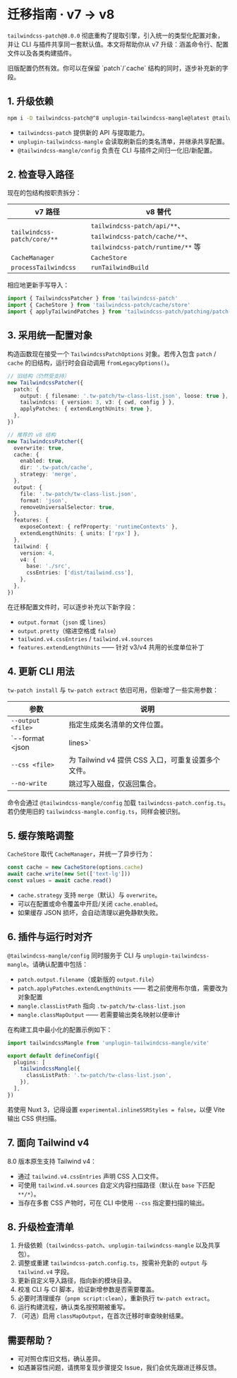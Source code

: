 
# 迁移指南 · v7 → v8

`tailwindcss-patch@8.0.0` 彻底重构了提取引擎，引入统一的类型化配置对象，并让 CLI 与插件共享同一套默认值。本文将帮助你从 v7 升级：涵盖命令行、配置文件以及各类构建插件。

<Callout type="info">
旧版配置仍然有效。你可以在保留 `patch`/`cache` 结构的同时，逐步补充新的字段。
</Callout>

## 1. 升级依赖

```sh npm2yarn
npm i -D tailwindcss-patch@^8 unplugin-tailwindcss-mangle@latest @tailwindcss-mangle/config@latest @tailwindcss-mangle/core@latest
```

- `tailwindcss-patch` 提供新的 API 与提取能力。
- `unplugin-tailwindcss-mangle` 会读取刷新后的类名清单，并继承共享配置。
- `@tailwindcss-mangle/config` 负责在 CLI 与插件之间归一化旧/新配置。

## 2. 检查导入路径

现在的包结构按职责拆分：

| v7 路径 | v8 替代 |
| --- | --- |
| `tailwindcss-patch/core/**` | `tailwindcss-patch/api/**`、`tailwindcss-patch/cache/**`、`tailwindcss-patch/runtime/**` 等 |
| `CacheManager` | `CacheStore` |
| `processTailwindcss` | `runTailwindBuild` |

相应地更新手写导入：

```ts
import { TailwindcssPatcher } from 'tailwindcss-patch'
import { CacheStore } from 'tailwindcss-patch/cache/store'
import { applyTailwindPatches } from 'tailwindcss-patch/patching/patch-runner'
```

## 3. 采用统一配置对象

构造函数现在接受一个 `TailwindcssPatchOptions` 对象。若传入包含 `patch` / `cache` 的旧结构，运行时会自动调用 `fromLegacyOptions()`。

```ts
// 旧结构（仍然受支持）
new TailwindcssPatcher({
  patch: {
    output: { filename: '.tw-patch/tw-class-list.json', loose: true },
    tailwindcss: { version: 3, v3: { cwd, config } },
    applyPatches: { extendLengthUnits: true },
  },
})

// 推荐的 v8 结构
new TailwindcssPatcher({
  overwrite: true,
  cache: {
    enabled: true,
    dir: '.tw-patch/cache',
    strategy: 'merge',
  },
  output: {
    file: '.tw-patch/tw-class-list.json',
    format: 'json',
    removeUniversalSelector: true,
  },
  features: {
    exposeContext: { refProperty: 'runtimeContexts' },
    extendLengthUnits: { units: ['rpx'] },
  },
  tailwind: {
    version: 4,
    v4: {
      base: './src',
      cssEntries: ['dist/tailwind.css'],
    },
  },
})
```

在迁移配置文件时，可以逐步补充以下新字段：

- `output.format`（`json` 或 `lines`）
- `output.pretty`（缩进空格或 `false`）
- `tailwind.v4.cssEntries` / `tailwind.v4.sources`
- `features.extendLengthUnits` —— 针对 v3/v4 共用的长度单位补丁

## 4. 更新 CLI 用法

`tw-patch install` 与 `tw-patch extract` 依旧可用，但新增了一些实用参数：

| 参数 | 说明 |
| --- | --- |
| `--output <file>` | 指定生成类名清单的文件位置。 |
| `--format <json|lines>` | 切换 JSON（默认）或按行文本。 |
| `--css <file>` | 为 Tailwind v4 提供 CSS 入口，可重复设置多个文件。 |
| `--no-write` | 跳过写入磁盘，仅返回集合。 |

命令会通过 `@tailwindcss-mangle/config` 加载 `tailwindcss-patch.config.ts`。若仍使用旧的 `tailwindcss-mangle.config.ts`，同样会被识别。

## 5. 缓存策略调整

`CacheStore` 取代 `CacheManager`，并统一了异步行为：

```ts
const cache = new CacheStore(options.cache)
await cache.write(new Set(['text-lg']))
const values = await cache.read()
```

- `cache.strategy` 支持 `merge`（默认）与 `overwrite`。
- 可以在配置或命令覆盖中开启/关闭 `cache.enabled`。
- 如果缓存 JSON 损坏，会自动清理以避免静默失败。

## 6. 插件与运行时对齐

`@tailwindcss-mangle/config` 同时服务于 CLI 与 `unplugin-tailwindcss-mangle`。请确认配置中包括：

- `patch.output.filename`（或新版的 `output.file`）
- `patch.applyPatches.extendLengthUnits` —— 若之前使用布尔值，需要改为对象配置
- `mangle.classListPath` 指向 `.tw-patch/tw-class-list.json`
- `mangle.classMapOutput` —— 若需要输出类名映射以便审计

在构建工具中最小化的配置示例如下：

```ts
import tailwindcssMangle from 'unplugin-tailwindcss-mangle/vite'

export default defineConfig({
  plugins: [
    tailwindcssMangle({
      classListPath: '.tw-patch/tw-class-list.json',
    }),
  ],
})
```

若使用 Nuxt 3，记得设置 `experimental.inlineSSRStyles = false`，以便 Vite 输出 CSS 供扫描。

## 7. 面向 Tailwind v4

8.0 版本原生支持 Tailwind v4：

- 通过 `tailwind.v4.cssEntries` 声明 CSS 入口文件。
- 可使用 `tailwind.v4.sources` 自定义内容扫描路径（默认在 `base` 下匹配 `**/*`）。
- 当存在多套 CSS 产物时，可在 CLI 中使用 `--css` 指定要扫描的输出。

## 8. 升级检查清单

1. 升级依赖（`tailwindcss-patch`、`unplugin-tailwindcss-mangle` 以及共享包）。
2. 调整或重建 `tailwindcss-patch.config.ts`，按需补充新的 `output` 与 `tailwind.v4` 字段。
3. 更新自定义导入路径，指向新的模块目录。
4. 校准 CLI 与 CI 脚本，验证新增参数是否需要覆盖。
5. 必要时清理缓存（`pnpm script:clean`），重新执行 `tw-patch extract`。
6. 运行构建流程，确认类名按预期被重写。
7. （可选）启用 `classMapOutput`，在首次迁移时审查映射结果。

## 需要帮助？

- 可对照仓库旧文档，确认差异。
- 如遇兼容性问题，请携带复现步骤提交 Issue，我们会优先跟进迁移反馈。
